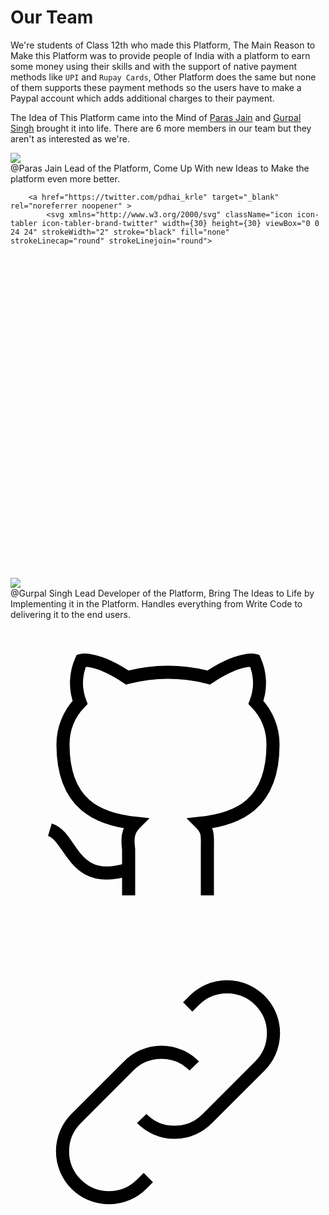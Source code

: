 

<Container>
    <MetaTags title="Team | Lend My Skills" description="The Team Behind this Awesome Platform" />

<div className={styles.container}>
<h1 className={styles.initialHeading}>Our Team</h1>

We're students of Class 12th who made this Platform, The Main Reason to Make this Platform was to provide people of India with a platform to earn some money using their skills and with the support of native payment methods like `UPI` and `Rupay Cards`, Other Platform does the same but none of them supports these payment methods so the users have to make a Paypal account which adds additional charges to their payment.

The Idea of This Platform came into the Mind of [Paras Jain](https://twitter.com/pdhai_krle) and [Gurpal Singh](https://gurpalsingh.me) brought it into life. There are 6 more members in our team but they aren't as interested as we're.

<SimpleGrid cols={1} spacing="xl">
  <div className={styles.imageContainer}>
    <img src="/team/paras.jpeg" layout="fill" className={styles.image} />
    <div>
        <span>@Paras Jain</span>
        Lead of the Platform, Come Up With new Ideas to Make the platform even more better.
        <div>

        <a href="https://twitter.com/pdhai_krle" target="_blank" rel="noreferrer noopener" >
            <svg xmlns="http://www.w3.org/2000/svg" className="icon icon-tabler icon-tabler-brand-twitter" width={30} height={30} viewBox="0 0 24 24" strokeWidth="2" stroke="black" fill="none" strokeLinecap="round" strokeLinejoin="round">

   <path stroke="none" d="M0 0h24v24H0z" fill="none"></path>
   <path d="M22 4.01c-1 .49 -1.98 .689 -3 .99c-1.121 -1.265 -2.783 -1.335 -4.38 -.737s-2.643 2.06 -2.62 3.737v1c-3.245 .083 -6.135 -1.395 -8 -4c0 0 -4.182 7.433 4 11c-1.872 1.247 -3.739 2.088 -6 2c3.308 1.803 6.913 2.423 10.034 1.517c3.58 -1.04 6.522 -3.723 7.651 -7.742a13.84 13.84 0 0 0 .497 -3.753c-.002 -.249 1.51 -2.772 1.818 -4.013z"></path>
</svg>
            </a>
            <a  href="https://instagram.com/paras_3048" target="_blank" rel="noreferrer noopener">
                <svg xmlns="http://www.w3.org/2000/svg" className="icon icon-tabler icon-tabler-brand-instagram" width={30} height={30} viewBox="0 0 24 24" strokeWidth="2" stroke="black" fill="none" strokeLinecap="round" strokeLinejoin="round">
   <path stroke="none" d="M0 0h24v24H0z" fill="none"></path>
   <rect x={4} y={4} width={16} height={16} rx={4}></rect>
   <circle cx={12} cy={12} r={3}></circle>
   <line x1="16.5" y1="7.5" x2="16.5" y2="7.501"></line>
</svg>
                </a>
                </div>
    </div>

  </div>
  <div className={styles.imageContainer}>
    <img src="/team/gurpal.jpg" layout="fill" className={styles.image} />
    <div>
        <span>@Gurpal Singh</span>
        Lead Developer of the Platform, Bring The Ideas to Life by Implementing it in the Platform. Handles everything from Write Code to delivering it to the end users. 
        <div>
            <a href="https://github.com/PhantomKnight287" target="_blank" rel="noreferrer noopener">
            <svg xmlns="http://www.w3.org/2000/svg" className="icon icon-tabler icon-tabler-brand-github" width={30} height={30} viewBox="0 0 24 24" strokeWidth="2" stroke="black" fill="none" strokeLinecap="round" strokeLinejoin="round">
   <path stroke="none" d="M0 0h24v24H0z" fill="none"></path>
   <path d="M9 19c-4.3 1.4 -4.3 -2.5 -6 -3m12 5v-3.5c0 -1 .1 -1.4 -.5 -2c2.8 -.3 5.5 -1.4 5.5 -6a4.6 4.6 0 0 0 -1.3 -3.2a4.2 4.2 0 0 0 -.1 -3.2s-1.1 -.3 -3.5 1.3a12.3 12.3 0 0 0 -6.2 0c-2.4 -1.6 -3.5 -1.3 -3.5 -1.3a4.2 4.2 0 0 0 -.1 3.2a4.6 4.6 0 0 0 -1.3 3.2c0 4.6 2.7 5.7 5.5 6c-.6 .6 -.6 1.2 -.5 2v3.5"></path>
</svg>
            </a>
            <a href="https://gurpalsingh.me" target="_blank" rel="noreferrer noopener">
                <svg xmlns="http://www.w3.org/2000/svg" className="icon icon-tabler icon-tabler-link" width={30} height={30} viewBox="0 0 24 24" strokeWidth="2" stroke="black" fill="none" strokeLinecap="round" strokeLinejoin="round">
   <path stroke="none" d="M0 0h24v24H0z" fill="none"></path>
   <path d="M10 14a3.5 3.5 0 0 0 5 0l4 -4a3.5 3.5 0 0 0 -5 -5l-.5 .5"></path>
   <path d="M14 10a3.5 3.5 0 0 0 -5 0l-4 4a3.5 3.5 0 0 0 5 5l.5 -.5"></path>
</svg>
</a>
  </div>
</SimpleGrid>

</div>

</Container>
